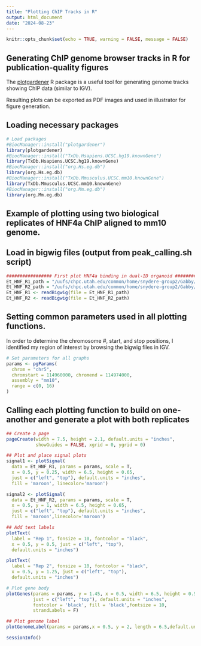 ```yaml
---
title: "Plotting ChIP Tracks in R"
output: html_document
date: "2024-08-23"
---
```


```r
knitr::opts_chunk$set(echo = TRUE, warning = FALSE, message = FALSE)
```

## Generating ChIP genome browser tracks in R for publication-quality figures

The [plotgardener](https://phanstiellab.github.io/plotgardener/index.html) R package is a useful tool for generating genome tracks showing ChIP data (similar to IGV). 

Resulting plots can be exported as PDF images and used in illustrator for figure generation. 


## Loading necessary packages
```r
# Load packages
#BiocManager::install("plotgardener")
library(plotgardener)
#BiocManager::install("TxDb.Hsapiens.UCSC.hg19.knownGene")
library(TxDb.Hsapiens.UCSC.hg19.knownGene)
#BiocManager::install("org.Hs.eg.db")
library(org.Hs.eg.db)
#BiocManager::install("TxDb.Mmusculus.UCSC.mm10.knownGene")
library(TxDb.Mmusculus.UCSC.mm10.knownGene)
#BiocManager::install("org.Mm.eg.db")
library(org.Mm.eg.db)
```

## Example of plotting using two biological replicates of HNF4a ChIP aligned to mm10 genome. 

## Load in bigwig files (output from peak_calling.sh script)
```r
################# First plot HNF4a binding in dual-ID organoid #################
Et_HNF_R1_path = "/uufs/chpc.utah.edu/common/home/snydere-group2/Gabby/3154_HNFdel_mm10/Rep1/Et_HNF_R1/Et_HNF_R1_treat_pileup.bw"
Et_HNF_R2_path = "/uufs/chpc.utah.edu/common/home/snydere-group2/Gabby/3154_HNFdel_mm10/Rep2/Et_HNF_R2/Et_HNF_R2_treat_pileup.bw"
Et_HNF_R1 <- readBigwig(file = Et_HNF_R1_path)
Et_HNF_R2 <- readBigwig(file = Et_HNF_R2_path)
```

## Setting common parameters used in all plotting functions. 
In order to determine the chromosome #, start, and stop positions, I identified
my region of interest by browsing the bigwig files in IGV. 
```r
# Set parameters for all graphs
params <- pgParams(
  chrom = "chr5",
  chromstart = 114960000, chromend = 114974000,
  assembly = "mm10",
  range = c(0, 16)
)
```

## Calling each plotting function to build on one-another and generate a plot with both replicates
```r
## Create a page
pageCreate(width = 7.5, height = 2.1, default.units = "inches",
           showGuides = FALSE, xgrid = 0, ygrid = 0)

## Plot and place signal plots
signal1 <- plotSignal(
  data = Et_HNF_R1, params = params, scale = T,
  x = 0.5, y = 0.25, width = 6.5, height = 0.65,
  just = c("left", "top"), default.units = "inches",
  fill = 'maroon', linecolor='maroon')

signal2 <- plotSignal(
  data = Et_HNF_R2, params = params, scale = T,
  x = 0.5, y = 1, width = 6.5, height = 0.65,
  just = c("left", "top"), default.units = "inches",
  fill = 'maroon',linecolor='maroon')

## Add text labels
plotText(
  label = "Rep 1", fonsize = 10, fontcolor = "black",
  x = 0.5, y = 0.5, just = c("left", "top"),
  default.units = "inches")

plotText(
  label = "Rep 2", fonsize = 10, fontcolor = "black",
  x = 0.5, y = 1.25, just = c("left", "top"),
  default.units = "inches")

# Plot gene body
plotGenes(params = params, y = 1.45, x = 0.5, width = 6.5, height = 0.5,
          just = c("left", "top"), default.units = "inches",
          fontcolor = 'black', fill = 'black',fontsize = 10,
          strandLabels = F)

## Plot genome label
plotGenomeLabel(params = params,x = 0.5, y = 2, length = 6.5,default.units = "inches")
```

```r
sessionInfo()
```

